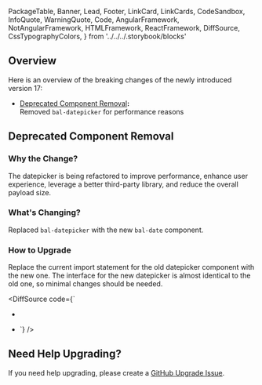   PackageTable,
  Banner,
  Lead,
  Footer,
  LinkCard,
  LinkCards,
  CodeSandbox,
  InfoQuote,
  WarningQuote,
  Code,
  AngularFramework,
  NotAngularFramework,
  HTMLFramework,
  ReactFramework,
  DiffSource,
  CssTypographyColors,
} from '../../../.storybook/blocks'

<Meta title="Development/Upgrade Guides/Updating to v17" />

<Banner label="Updating to v17" section="Development/Upgrade Guides" />

## Overview

Here is an overview of the breaking changes of the newly introduced version 17:

- [Deprecated Component Removal](#deprecated-component-removal)**:** <br/>Removed `bal-datepicker` for performance reasons

## Deprecated Component Removal

### Why the Change?

The datepicker is being refactored to improve performance, enhance user experience, leverage a better third-party library,
and reduce the overall payload size.

### What's Changing?

Replaced `bal-datepicker` with the new `bal-date` component.

### How to Upgrade

Replace the current import statement for the old datepicker component with the new one.
The interface for the new datepicker is almost identical to the old one, so minimal changes should be needed.

<DiffSource
  code={`
-  <bal-datepicker></bal-datepicker>
+  <bal-date></bal-date>
`}
/>

## Need Help Upgrading?​

If you need help upgrading, please create a [GitHub Upgrade Issue](https://github.com/baloise/design-system/issues/new/choose).

<Footer />
